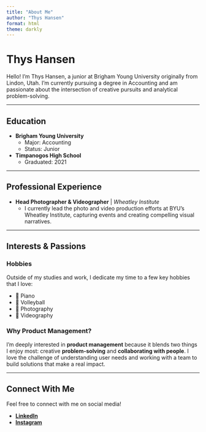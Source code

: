 ```yaml
---
title: "About Me"
author: "Thys Hansen"
format: html
theme: darkly
---
```


# Thys Hansen

Hello! I'm Thys Hansen, a junior at Brigham Young University originally from Lindon, Utah. I'm currently pursuing a degree in Accounting and am passionate about the intersection of creative pursuits and analytical problem-solving.

---

## Education

* **Brigham Young University**
    * Major: Accounting
    * Status: Junior

* **Timpanogos High School**
    * Graduated: 2021

---

## Professional Experience

* **Head Photographer & Videographer** | *Wheatley Institute*
    * I currently lead the photo and video production efforts at BYU's Wheatley Institute, capturing events and creating compelling visual narratives.

---

## Interests & Passions

### Hobbies

Outside of my studies and work, I dedicate my time to a few key hobbies that I love:

* 🎹 Piano
* 🏐 Volleyball
* 📸 Photography
* 🎥 Videography

### Why Product Management?

I'm deeply interested in **product management** because it blends two things I enjoy most: creative **problem-solving** and **collaborating with people**. I love the challenge of understanding user needs and working with a team to build solutions that make a real impact.

---

## Connect With Me

Feel free to connect with me on social media!

* [**LinkedIn**](https://www.linkedin.com/in/thys-hansen-522a47346/)
* [**Instagram**](https://www.instagram.com/th.y.s/)